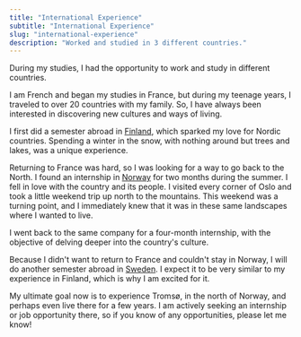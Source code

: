 ```yaml
---
title: "International Experience"
subtitle: "International Experience"
slug: "international-experience"
description: "Worked and studied in 3 different countries."
---
```


During my studies, I had the opportunity to work and study in different countries.

I am French and began my studies in France, but during my teenage years, I traveled to over 20 countries with my family. So, I have always been interested in discovering new cultures and ways of living.

I first did a semester abroad in [Finland](https://net.centria.fi/en/), which sparked my love for Nordic countries. Spending a winter in the snow, with nothing around but trees and lakes, was a unique experience.

Returning to France was hard, so I was looking for a way to go back to the North. I found an internship in [Norway](https://dnb.no) for two months during the summer. I fell in love with the country and its people. I visited every corner of Oslo and took a little weekend trip up north to the mountains. This weekend was a turning point, and I immediately knew that it was in these same landscapes where I wanted to live.

I went back to the same company for a four-month internship, with the objective of delving deeper into the country's culture.

Because I didn't want to return to France and couldn't stay in Norway, I will do another semester abroad in [Sweden](https://www.miun.se/en/). I expect it to be very similar to my experience in Finland, which is why I am excited for it.

My ultimate goal now is to experience Tromsø, in the north of Norway, and perhaps even live there for a few years. I am actively seeking an internship or job opportunity there, so if you know of any opportunities, please let me know!
